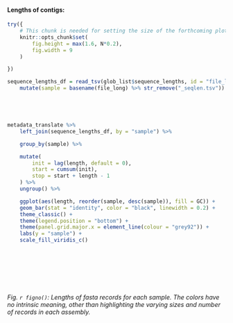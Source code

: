



#### Lengths of contigs:

```r


try({
    # This chunk is needed for setting the size of the forthcoming plot
    knitr::opts_chunk$set(
        fig.height = max(1.6, N*0.2),
        fig.width = 9
    )

})
```

```r



sequence_lengths_df = read_tsv(glob_list$sequence_lengths, id = "file_long", comment = "#", col_names = c("name", "length", "GC", "GC-Skew")) %>%
    mutate(sample = basename(file_long) %>% str_remove("_seqlen.tsv"))





metadata_translate %>%
    left_join(sequence_lengths_df, by = "sample") %>%

    group_by(sample) %>% 

    mutate(
        init = lag(length, default = 0),
        start = cumsum(init),
        stop = start + length - 1
    ) %>%
    ungroup() %>%

    ggplot(aes(length, reorder(sample, desc(sample)), fill = GC)) + 
    geom_bar(stat = "identity", color = "black", linewidth = 0.2) + 
    theme_classic() +
    theme(legend.position = "bottom") +
    theme(panel.grid.major.x = element_line(colour = "grey92")) + 
    labs(y = "sample") +
    scale_fill_viridis_c()




            
        
        
```

*Fig. `r figno()`: Lengths of fasta records for each sample. The colors have no intrinsic meaning, other than highlighting the varying sizes and number of records in each assembly.*
